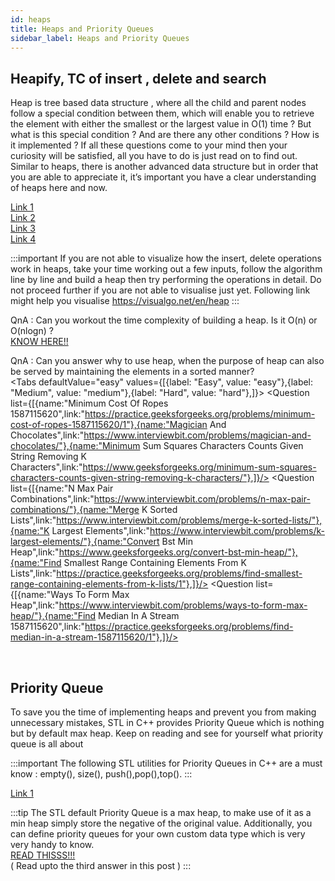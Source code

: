 ```yaml
---
id: heaps
title: Heaps and Priority Queues
sidebar_label: Heaps and Priority Queues
---
```


## Heapify, TC of insert , delete and search

Heap is tree based data structure , where all the child and parent nodes follow a special condition between them, which will enable you to retrieve the element with either the smallest or the largest value in O(1) time ? But what is this special condition ? And are there any other conditions ? How is it implemented ? If all these questions come to your mind then your curiosity will be satisfied, all you have to do is just read on to find out. Similar to heaps, there is another advanced data structure but in order that you are able to appreciate it, it’s important you have a clear understanding of heaps here and now.

[Link 1](https://www.programiz.com/dsa/heap-data-structure)<br/>
[Link 2](https://www.hackerearth.com/practice/notes/heaps-and-priority-queues/)<br/>
[Link 3](https://www.iarcs.org.in/inoi/online-study-material/topics/heap-details.php)<br/>
[Link 4](https://www.geeksforgeeks.org/building-heap-from-array/?ref=rp)


:::important 
If you are not able to visualize how the insert, delete operations work in heaps, take your time working out a few inputs, follow the algorithm line by line and build a heap then try performing the operations in detail. Do not proceed further if you are not able to visualise just yet. Following link might help you visualise 
https://visualgo.net/en/heap
:::

QnA : Can you workout the time complexity of building a heap. Is it O(n) or O(nlogn) ?<br/>
[KNOW HERE!!](https://www.geeksforgeeks.org/time-complexity-of-building-a-heap/)

QnA : Can you answer why to use heap, when the purpose of heap can also be served by maintaining the elements in a sorted manner?
<br/>
<Tabs
	defaultValue="easy"
	values={[{label: "Easy", value: "easy"},{label: "Medium", value: "medium"},{label: "Hard", value: "hard"},]}>
	<TabItem value="easy">
		<Question  list={[{name:"Minimum Cost Of Ropes 1587115620",link:"https://practice.geeksforgeeks.org/problems/minimum-cost-of-ropes-1587115620/1"},{name:"Magician And Chocolates",link:"https://www.interviewbit.com/problems/magician-and-chocolates/"},{name:"Minimum Sum Squares Characters Counts Given String Removing K Characters",link:"https://www.geeksforgeeks.org/minimum-sum-squares-characters-counts-given-string-removing-k-characters/"},]}/>
	</TabItem>
	<TabItem value="medium">
		<Question  list={[{name:"N Max Pair Combinations",link:"https://www.interviewbit.com/problems/n-max-pair-combinations/"},{name:"Merge K Sorted Lists",link:"https://www.interviewbit.com/problems/merge-k-sorted-lists/"},{name:"K Largest Elements",link:"https://www.interviewbit.com/problems/k-largest-elements/"},{name:"Convert Bst Min Heap",link:"https://www.geeksforgeeks.org/convert-bst-min-heap/"},{name:"Find Smallest Range Containing Elements From K Lists",link:"https://practice.geeksforgeeks.org/problems/find-smallest-range-containing-elements-from-k-lists/1"},]}/>
	</TabItem>
	<TabItem value="hard">
		<Question  list={[{name:"Ways To Form Max Heap",link:"https://www.interviewbit.com/problems/ways-to-form-max-heap/"},{name:"Find Median In A Stream 1587115620",link:"https://practice.geeksforgeeks.org/problems/find-median-in-a-stream-1587115620/1"},]}/>
	</TabItem>
	
</Tabs>
<br/>

## Priority Queue

To save you the time of implementing heaps and prevent you from making unnecessary mistakes, STL in C++ provides Priority Queue which is nothing but by default max heap. Keep on reading and see for yourself 
what priority queue is all about

:::important
The following STL utilities for Priority Queues in C++ are a must know : empty(), size(), push(),pop(),top().
:::

[Link 1](https://www.geeksforgeeks.org/priority-queue-in-cpp-stl/)


:::tip
The STL default Priority Queue is a max heap, to make use of it as a min heap simply store the negative of the original value. Additionally, you can define priority queues for your own custom data type which is very very handy to know.<br/>
 [READ THISSS!!!](https://stackoverflow.com/questions/9178083/priority-queue-for-user-defined-types) <br/>
( Read upto the third answer in this post )
:::
